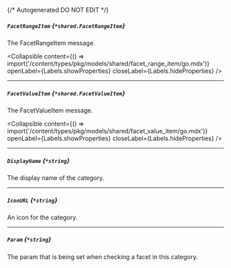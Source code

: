 {/* Autogenerated DO NOT EDIT  */}

##### `FacetRangeItem` *{`*shared.FacetRangeItem`}*
The FacetRangeItem message.

<Collapsible content={() => import('/content/types/pkg/models/shared/facet_range_item/go.mdx')} openLabel={Labels.showProperties} closeLabel={Labels.hideProperties} />


---
##### `FacetValueItem` *{`*shared.FacetValueItem`}*
The FacetValueItem message.

<Collapsible content={() => import('/content/types/pkg/models/shared/facet_value_item/go.mdx')} openLabel={Labels.showProperties} closeLabel={Labels.hideProperties} />


---
##### `DisplayName` *{`*string`}*
The display name of the category.

---
##### `IconURL` *{`*string`}*
An icon for the category.

---
##### `Param` *{`*string`}*
The param that is being set when checking a facet in this category.


